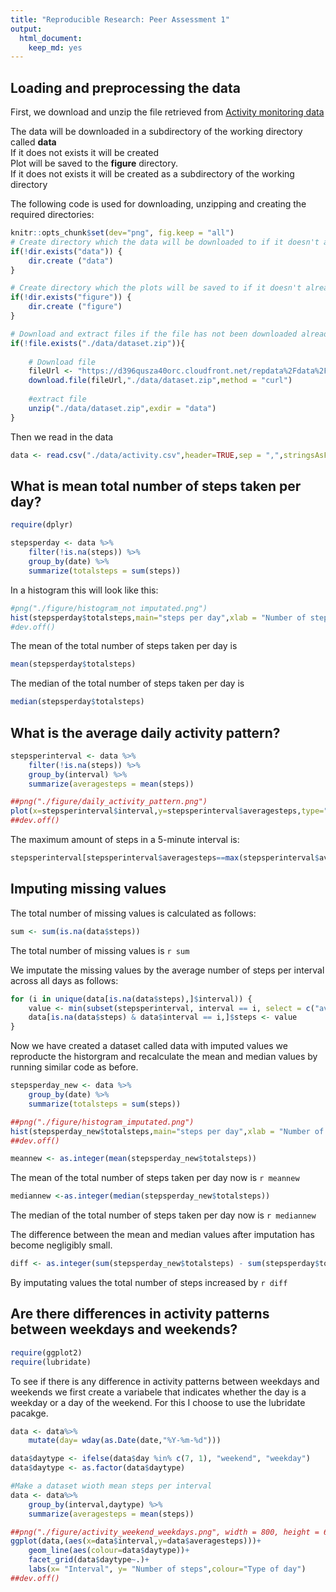 ```yaml
---
title: "Reproducible Research: Peer Assessment 1"
output: 
  html_document:
    keep_md: yes
---
```



## Loading and preprocessing the data
First, we download and unzip the file retrieved from [Activity monitoring data](https://d396qusza40orc.cloudfront.net/repdata%2Fdata%2Factivity.zip)

The data will be downloaded in a subdirectory of the working directory called **data**  
If it does not exists it will be created  
Plot will be saved to the **figure** directory.  
If it does not exists it will be created as a subdirectory of the working directory  

The following code is used for downloading, unzipping and creating the required directories:  

```r
knitr::opts_chunk$set(dev="png", fig.keep = "all")
# Create directory which the data will be downloaded to if it doesn't already exists
if(!dir.exists("data")) {
    dir.create ("data")
}

# Create directory which the plots will be saved to if it doesn't already exists
if(!dir.exists("figure")) {
    dir.create ("figure")
}

# Download and extract files if the file has not been downloaded already
if(!file.exists("./data/dataset.zip")){
    
    # Download file
    fileUrl <- "https://d396qusza40orc.cloudfront.net/repdata%2Fdata%2Factivity.zip"
    download.file(fileUrl,"./data/dataset.zip",method = "curl")
    
    #extract file
    unzip("./data/dataset.zip",exdir = "data") 
} 
```

Then we read in the data
```r
data <- read.csv("./data/activity.csv",header=TRUE,sep = ",",stringsAsFactors = FALSE)
```



## What is mean total number of steps taken per day?


```r
require(dplyr)
```

```r
stepsperday <- data %>%
    filter(!is.na(steps)) %>%
    group_by(date) %>%
    summarize(totalsteps = sum(steps))

```

In a histogram this will look like this:  
```r
#png("./figure/histogram_not imputated.png")
hist(stepsperday$totalsteps,main="steps per day",xlab = "Number of steps")
#dev.off()

```

The mean of the total number of steps taken per day is  

```r
mean(stepsperday$totalsteps)
```

The median of the total number of steps taken per day is  

```r
median(stepsperday$totalsteps)
```



## What is the average daily activity pattern?
```r
stepsperinterval <- data %>%
    filter(!is.na(steps)) %>%
    group_by(interval) %>%
    summarize(averagesteps = mean(steps))

##png("./figure/daily_activity_pattern.png")
plot(x=stepsperinterval$interval,y=stepsperinterval$averagesteps,type="l",xlab="interval",ylab="average nr of steps")
##dev.off()
```

The maximum amount of steps in a 5-minute interval is:

```r
stepsperinterval[stepsperinterval$averagesteps==max(stepsperinterval$averagesteps),1]
```




## Imputing missing values

The total number of missing values is calculated as follows:

```r
sum <- sum(is.na(data$steps))
```

The total number of missing values is `r sum`

We imputate the missing values by the average number of steps per interval across all days as follows:

```r
for (i in unique(data[is.na(data$steps),]$interval)) {
    value <- min(subset(stepsperinterval, interval == i, select = c("averagesteps")))
    data[is.na(data$steps) & data$interval == i,]$steps <- value
}
```

Now we have created a dataset called data with imputed values we reproducte the historgram and recalculate the mean and median values by running similar code as before.

```r
stepsperday_new <- data %>%
    group_by(date) %>%
    summarize(totalsteps = sum(steps))

##png("./figure/histogram_imputated.png")
hist(stepsperday_new$totalsteps,main="steps per day",xlab = "Number of steps")
##dev.off()
```



```r
meannew <- as.integer(mean(stepsperday_new$totalsteps))
```

The mean of the total number of steps taken per day now is  `r meannew`



```r
mediannew <-as.integer(median(stepsperday_new$totalsteps))
```

The median of the total number of steps taken per day now is `r mediannew`  

The difference between the mean and median values after imputation has become negligibly small.  

```r
diff <- as.integer(sum(stepsperday_new$totalsteps) - sum(stepsperday$totalsteps))
```

By imputating values the total number of steps increased by `r diff`


## Are there differences in activity patterns between weekdays and weekends?

```r
require(ggplot2)
require(lubridate)
```

To see if there is any difference in activity patterns between weekdays and weekends we first create a variabele that indicates whether the day is a weekday or a day of the weekend. For this I choose to use the lubridate pacakge.  

```r
data <- data%>%
    mutate(day= wday(as.Date(date,"%Y-%m-%d")))

data$daytype <- ifelse(data$day %in% c(7, 1), "weekend", "weekday")
data$daytype <- as.factor(data$daytype)

#Make a dataset wioth mean steps per interval
data <- data%>%
    group_by(interval,daytype) %>%
    summarize(averagesteps = mean(steps))
```

```r
##png("./figure/activity_weekend_weekdays.png", width = 800, height = 600)
ggplot(data,(aes(x=data$interval,y=data$averagesteps)))+
    geom_line(aes(colour=data$daytype))+
    facet_grid(data$daytype~.)+
    labs(x= "Interval", y= "Number of steps",colour="Type of day") 
##dev.off()
```

